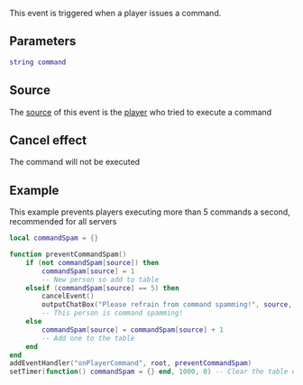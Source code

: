 
{{Server event}}
This event is triggered when a player issues a command.
{{Note|This event triggers regardless of whether the command exists or not. Also, typing anything in chat will execute command "say", so this event will be triggered on every chat message as well.}}

==Parameters==
<syntaxhighlight lang="lua">
string command
</syntaxhighlight>

==Source==
The [[/event_system#Event_source.md|source]] of this event is the [[/player.md|player]] who tried to execute a command

==Cancel effect==
The command will not be executed

==Example== 
This example prevents players executing more than 5 commands a second, recommended for all servers
<syntaxhighlight lang="lua">
local commandSpam = {}

function preventCommandSpam()
	if (not commandSpam[source]) then
		commandSpam[source] = 1
		-- New person so add to table
	elseif (commandSpam[source] == 5) then
		cancelEvent()
		outputChatBox("Please refrain from command spamming!", source, 255, 0, 0)
		-- This person is command spamming!
	else
		commandSpam[source] = commandSpam[source] + 1
		-- Add one to the table
	end
end
addEventHandler("onPlayerCommand", root, preventCommandSpam)
setTimer(function() commandSpam = {} end, 1000, 0) -- Clear the table every second
</syntaxhighlight>

{{See also/Server event|Player events}}